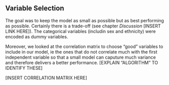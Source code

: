 ## Variable Selection

The goal was to keep the model as small as possible but as best performing as possible. Certainly there is a trade-off (see chapter _Discussion_ [INSERT LINK HERE]).
The categorical variables (includin sex and ethnicity) were encoded as dummy variables.

Moreover, we looked at the correlation matrix to choose "good" variables to include in our model, ie the ones that do not correlate much with the first independent variable so that a small model can caputure much variance and therefore delivers a better performance. 
[EXPLAIN "ALGORITHM" TO IDENTIFY THESE]

[INSERT CORRELATION MATRIX HERE]